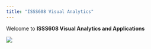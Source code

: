 ```yaml
---
title: "ISSS608 Visual Analytics"
---
```


Welcome to **ISSS608 Visual Analytics and Applications**

![](images/IMG_1657.png)
